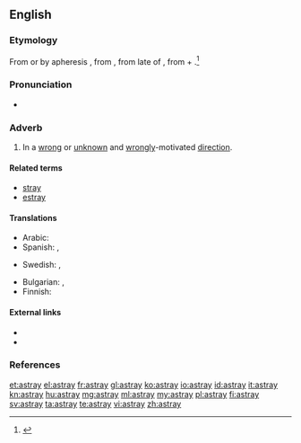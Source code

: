 ==English==

===Etymology===
From {{etyl|enm}} {{term|astraien}} or by apheresis {{term|straien}}, from {{etyl|fro}} {{term|estraier||to stray}}, from late {{etyl|ML.}}  of {{term|extravagari||to wander beyond}}, from {{etyl|la}} {{term|extra||lang=la|beyond}} + {{term|vagari||lang=la|to wander, stray}}.<ref>{{R:Century 1911}}</ref>

===Pronunciation===
* {{rhymes|eɪ}}

===Adverb===
{{en-adv|?}}

# In a [[wrong]] or [[unknown]] and [[wrongly]]-motivated [[direction]].

====Related terms====
* [[stray]]
* [[estray]]

====Translations====
{{trans-top|in a wrong direction}}
* Arabic: {{t|ar|بضلال|tr=biḍalaal|sc=Arab}}
* Spanish: {{t|es|perdido}}, {{t|es|extraviado}}
{{trans-mid}}
* Swedish: {{t|sv|vilse}}, {{t|sv|på villovägar}}
{{trans-bottom}}
{{checktrans-top}}
* Bulgarian: {{t|bg|заблуден}}, {{t|bg|залутан}}
* Finnish: {{t|fi|eksyksissä}}
{{trans-bottom}}

====External links====
* {{R:Webster 1913}}
* {{R:OneLook}}

===References===
<references/>

[[et:astray]]
[[el:astray]]
[[fr:astray]]
[[gl:astray]]
[[ko:astray]]
[[io:astray]]
[[id:astray]]
[[it:astray]]
[[kn:astray]]
[[hu:astray]]
[[mg:astray]]
[[ml:astray]]
[[my:astray]]
[[pl:astray]]
[[fi:astray]]
[[sv:astray]]
[[ta:astray]]
[[te:astray]]
[[vi:astray]]
[[zh:astray]]